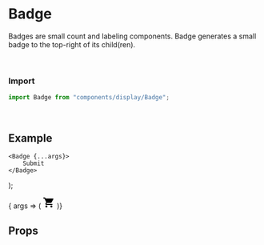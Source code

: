 
<Meta title="Display/Badge" component={Badge} />

# Badge
Badges are small count and labeling components. Badge generates a small badge to the top-right of its child(ren).

<br />

### Import
```javascript
import Badge from "components/display/Badge";
```

<br />

## Example


    <Badge {...args}>
        Submit
    </Badge>
);

<Canvas>
	<Story
		name="Badge"
		args={{
			content: 3
		}}
	>
		{ args => (
            <Badge {...args}>
                <svg width="24" height="24" xmlSpace="preserve" viewBox="0 0 24 24">
                    <title>My Cart</title>
                    <path d="M17.016 18c1.078 0 1.969 0.938 1.969 2.016s-0.891 1.969-1.969 1.969-2.016-0.891-2.016-1.969 0.938-2.016 2.016-2.016zM0.984 2.016h3.281l0.938 1.969h14.813c0.563 0 0.984 0.469 0.984 1.031 0 0.188-0.047 0.328-0.141 0.469l-3.563 6.469c-0.328 0.609-0.984 1.031-1.734 1.031h-7.453l-0.891 1.641-0.047 0.141c0 0.141 0.094 0.234 0.234 0.234h11.578v2.016h-12c-1.078 0-1.969-0.938-1.969-2.016 0-0.328 0.094-0.656 0.234-0.938l1.359-2.484-3.609-7.594h-2.016v-1.969zM6.984 18c1.078 0 2.016 0.938 2.016 2.016s-0.938 1.969-2.016 1.969-1.969-0.891-1.969-1.969 0.891-2.016 1.969-2.016z"></path>
                </svg>
            </Badge>
        )}
	</Story>    
</Canvas>


<br />

## Props
<ArgsTable story="Badge" />